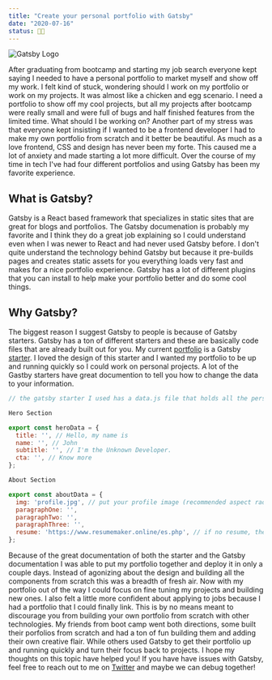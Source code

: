 ```yaml
---
title: "Create your personal portfolio with Gatsby"
date: "2020-07-16"
status: 👩‍🌾
---
```


<img src="/gatsbyLogo.svg" alt="Gatsby Logo" />

After graduating from bootcamp and starting my job search everyone kept saying I needed to have a personal portfolio to market myself and show off my work. I felt kind of stuck, wondering should I work on my portfolio or work on my projects. It was almost like a chicken and egg scenario. I need a portfolio to show off my cool projects, but all my projects after bootcamp were really small and were full of bugs and half finished features from the limited time. What should I be working on? Another part of my stress was that everyone kept insisting if I wanted to be a frontend developer I had to make my own portfolio from scratch and it better be beautiful. As much as a love frontend, CSS and design has never been my forte. This caused me a lot of anxiety and made starting a lot more difficult. Over the course of my time in tech I've had four different portfolios and using Gatsby has been my favorite experience.

## What is Gatsby?

Gatsby is a React based framework that specializes in static sites that are great for blogs and portfolios. The Gatsby documenation is probably my favorite and I think they do a great job explaining so I could understand even when I was newer to React and had never used Gatsby before. I don't quite understand the technology behind Gatsby but because it pre-builds pages and creates static assets for you everything loads very fast and makes for a nice portfolio experience. Gatsby has a lot of different plugins that you can install to help make your portfolio better and do some cool things.

## Why Gatsby?

The biggest reason I suggest Gatsby to people is because of Gatsby starters. Gatsby has a ton of different starters and these are basically code files that are already built out for you. My current [portfolio](https://jenniferwilliams.dev/) is a Gatsby [starter](https://www.gatsbyjs.org/starters/cobidev/gatsby-simplefolio/). I loved the design of this starter and I wanted my portfolio to be up and running quickly so I could work on personal projects. A lot of the Gastby starters have great documention to tell you how to change the data to your information.

```javascript
// the gatsby starter I used has a data.js file that holds all the personal information

Hero Section

export const heroData = {
  title: '', // Hello, my name is
  name: '', // John
  subtitle: '', // I'm the Unknown Developer.
  cta: '', // Know more
};

About Section

export const aboutData = {
  img: 'profile.jpg', // put your profile image (recommended aspect radio: square)
  paragraphOne: '',
  paragraphTwo: '',
  paragraphThree: '',
  resume: 'https://www.resumemaker.online/es.php', // if no resume, the button will not show up
};

```

Because of the great documentation of both the starter and the Gatsby documentation I was able to put my portfolio together and deploy it in only a couple days. Instead of agonizing about the design and building all the components from scratch this was a breadth of fresh air. Now with my portfolio out of the way I could focus on fine tuning my projects and building new ones. I also felt a little more confident about applying to jobs because I had a portfolio that I could finally link. This is by no means meant to discourage you from building your own portfolio from scratch with other technologies. My friends from boot camp went both directions, some built their porfolios from scratch and had a ton of fun building them and adding their own creative flair. While others used Gatsby to get their portfolio up and running quickly and turn their focus back to projects. I hope my thoughts on this topic have helped you! If you have have issues with Gatsby, feel free to reach out to me on [Twitter](https://twitter.com/jenkens_) and maybe we can debug together!
